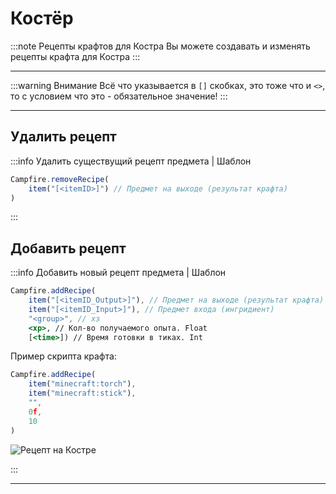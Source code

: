 # Костёр

:::note Рецепты крафтов для Костра
Вы можете создавать и изменять рецепты крафта для Костра
:::

---

:::warning Внимание
Всё что указывается в `[]` скобках, это тоже что и `<>`, то с условием что это - обязательное значение!
:::

---

## Удалить рецепт

:::info Удалить существущий рецепт предмета | Шаблон

```jsx
Campfire.removeRecipe(
	item("[<itemID>]") // Предмет на выходе (результат крафта)
)
```

:::

## Добавить рецепт

:::info Добавить новый рецепт предмета | Шаблон

```jsx
Campfire.addRecipe(
	item("[<itemID_Output>]"), // Предмет на выходе (результат крафта)
	item("[<itemID_Input>]"), // Предмет входа (ингридиент)
	"<group>", // хз
	<xp>, // Кол-во получаемого опыта. Float
	[<time>]) // Время готовки в тиках. Int
```

Пример скрипта крафта:

```jsx
Campfire.addRecipe(
	item("minecraft:torch"),
	item("minecraft:stick"),
	"",
	0f,
	10
)
```

![Рецепт на Костре](../../.resourses/campfire_recipe.png)

:::

---
